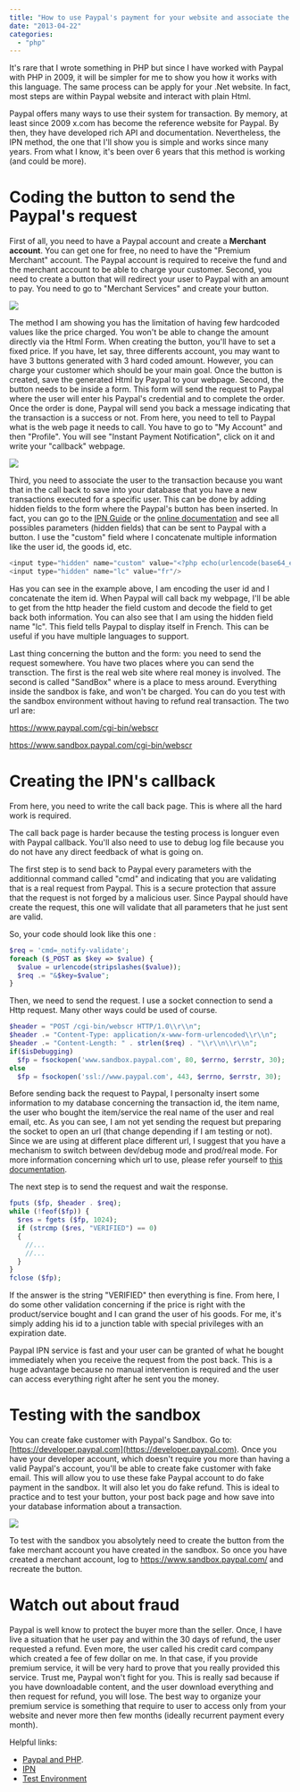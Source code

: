```yaml
---
title: "How to use Paypal's payment for your website and associate the payment to one of your user with PHP"
date: "2013-04-22"
categories: 
  - "php"
---
```


It's rare that I wrote something in PHP but since I have worked with Paypal with PHP in 2009, it will be simpler for me to show you how it works with this language. The same process can be apply for your .Net website. In fact, most steps are within Paypal website and interact with plain Html.

Paypal offers many ways to use their system for transaction. By memory, at least since 2009 x.com has become the reference website for Paypal. By then, they have developed rich API and documentation. Nevertheless, the IPN method, the one that I'll show you is simple and works since many years. From what I know, it's been over 6 years that this method is working (and could be more).

# Coding the button to send the Paypal's request

First of all, you need to have a Paypal account and create a **Merchant account**. You can get one for free, no need to have the "Premium Merchant" account. The Paypal account is required to receive the fund and the merchant account to be able to charge your customer. Second, you need to create a button that will redirect your user to Paypal with an amount to pay. You need to go to "Merchant Services" and create your button.

![](/images/blog/buyNowButton-400x179.png)

The method I am showing you has the limitation of having few hardcoded values like the price charged. You won't be able to change the amount directly via the Html Form. When creating the button, you'll have to set a fixed price. If you have, let say, three differents account, you may want to have 3 buttons generated with 3 hard coded amount. However, you can charge your customer which should be your main goal. Once the button is created, save the generated Html by Paypal to your webpage. Second, the button needs to be inside a form. This form will send the request to Paypal where the user will enter his Paypal's credential and to complete the order. Once the order is done, Paypal will send you back a message indicating that the transaction is a success or not. From here, you need to tell to Paypal what is the web page it needs to call. You have to go to "My Account" and then "Profile". You will see "Instant Payment Notification", click on it and write your "callback" webpage.

![](/images/blog/ipnconfig-400x302.png)

Third, you need to associate the user to the transaction because you want that in the call back to save into your database that you have a new transactions executed for a specific user. This can be done by adding hidden fields to the form where the Paypal's button has been inserted. In fact, you can go to the [IPN Guide](https://www.x.com/sites/default/files/ipnguide.pdf) or the [online documentation](https://www.x.com/developers/paypal/documentation-tools/paypal-payments-standard/integration-guide/Appx_websitestandard_htmlvariables#id08A6HF080O3) and see all possibles parameters (hidden fields) that can be sent to Paypal with a button. I use the "custom" field where I concatenate multiple information like the user id, the goods id, etc.

```php
<input type="hidden" name="custom" value="<?php echo(urlencode(base64_encode($usagerCourant->getIdUsager()."+1")));?>"> 
<input type="hidden" name="lc" value="fr"/>
```

Has you can see in the example above, I am encoding the user id and I concatenate the item id. When Paypal will call back my webpage, I'll be able to get from the http header the field custom and decode the field to get back both information. You can also see that I am using the hidden field name "lc". This field tells Paypal to display itself in French. This can be useful if you have multiple languages to support.

Last thing concerning the button and the form: you need to send the request somewhere. You have two places where you can send the transction. The first is the real web site where real money is involved. The second is called "SandBox" where is a place to mess around. Everything inside the sandbox is fake, and won't be charged. You can do you test with the sandbox environment without having to refund real transaction. The two url are:

https://www.paypal.com/cgi-bin/webscr

https://www.sandbox.paypal.com/cgi-bin/webscr

# Creating the IPN's callback

From here, you need to write the call back page. This is where all the hard work is required.

The call back page is harder because the testing process is longuer even with Paypal callback. You'll also need to use to debug log file because you do not have any direct feedback of what is going on.

The first step is to send back to Paypal every parameters with the additionnal command called "cmd" and indicating that you are validating that is a real request from Paypal. This is a secure protection that assure that the request is not forged by a malicious user. Since Paypal should have create the request, this one will validate that all parameters that he just sent are valid.

So, your code should look like this one :


```php
$req = 'cmd=_notify-validate'; 
foreach ($_POST as $key => $value) { 
  $value = urlencode(stripslashes($value)); 
  $req .= "&$key=$value"; 
}
```

Then, we need to send the request. I use a socket connection to send a Http request. Many other ways could be used of course. 

```php
$header = "POST /cgi-bin/webscr HTTP/1.0\\r\\n"; 
$header .= "Content-Type: application/x-www-form-urlencoded\\r\\n"; 
$header .= "Content-Length: " . strlen($req) . "\\r\\n\\r\\n"; 
if($isDebugging) 
  $fp = fsockopen('www.sandbox.paypal.com', 80, $errno, $errstr, 30); 
else 
  $fp = fsockopen('ssl://www.paypal.com', 443, $errno, $errstr, 30);
```

Before sending back the request to Paypal, I personalty insert some information to my database concerning the transaction id, the item name, the user who bought the item/service the real name of the user and real email, etc. As you can see, I am not yet sending the request but preparing the socket to open an url (that change depending if I am testing or not). Since we are using at different place different url, I suggest that you have a mechanism to switch between dev/debug mode and prod/real mode. For more information concerning which url to use, please refer yourself to [this documentation](https://www.paypal.com/cgi-bin/webscr?cmd=p/sell/ipn-test-outside).

The next step is to send the request and wait the response.

```php
fputs ($fp, $header . $req); 
while (!feof($fp)) { 
  $res = fgets ($fp, 1024); 
  if (strcmp ($res, "VERIFIED") == 0) 
  { 
    //... 
    //... 
  }
} 
fclose ($fp); 
```

If the answer is the string "VERIFIED" then everything is fine. From here, I do some other validation concerning if the price is right with the product/service bought and I can grand the user of his goods. For me, it's simply adding his id to a junction table with special privileges with an expiration date.

Paypal IPN service is fast and your user can be granted of what he bought immediately when you receive the request from the post back. This is a huge advantage because no manual intervention is required and the user can access everything right after he sent you the money.

# Testing with the sandbox

You can create fake customer with Paypal's Sandbox. Go to: [https://developer.paypal.com](https://developer.paypal.com). Once you have your developer account, which doesn't require you more than having a valid Paypal's account, you'll be able to create fake customer with fake email. This will allow you to use these fake Paypal account to do fake payment in the sandbox. It will also let you do fake refund. This is ideal to practice and to test your button, your post back page and how save into your database information about a transaction.

![](/images/blog/paypalsandbox-400x349.png)

To test with the sandbox you absolytely need to create the button from the fake merchant account you have created in the sandbox. So once you have created a merchant account, log to https://www.sandbox.paypal.com/ and recreate the button.

# Watch out about fraud

Paypal is well know to protect the buyer more than the seller. Once, I have live a situation that he user pay and within the 30 days of refund, the user requested a refund. Even more, the user called his credit card company which created a fee of few dollar on me. In that case, if you provide premium service, it will be very hard to prove that you really provided this service. Trust me, Paypal won't fight for you. This is really sad because if you have downloadable content, and the user download everything and then request for refund, you will lose. The best way to organize your premium service is something that require to user to access only from your website and never more then few months (ideally recurrent payment every month).

Helpful links:
- [Paypal and PHP](https://www.x.com/developers/paypal/documentation-tools/ipn/gs_IPN).
- [IPN](https://www.x.com/developers/paypal/documentation-tools/ipn/integration-guide/IPNIntro)
- [Test Environment](http://demos.ipn-easy.com/Howto/TestEnvironment.aspx)
